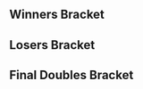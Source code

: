 {{SetGame|melee}}<!--
-->{{DISPLAYTITLE:Apollo V: Doubles Bracket}}<!--
-->{{Tabs static
|name1=Overview |link1=Apollo/5
|name2=Singles Pools |link2=Apollo/5/Singles Pools
|name3=Singles Bracket |link3=Apollo/5/Singles Bracket
|name4=Doubles Bracket |link4=Apollo/5/Doubles Bracket
|This=4
}}
==Winners Bracket==
{{16DEDoublesWBracketA
<!-- ROUND 1 -->
|r1m1t1p1=G$ |r1m1t1p1flag=us
|r1m1t1p2=DJ Nintendo |r1m1t1p2flag=us |r1m1t1score={{win}}
|r1m1t2p1=Bye |r1m1t2p1flag=
|r1m1t2p2=Bye |r1m1t2p2flag= |r1m1t2score=
|r1m1win=1

|r1m2t1p1=Syrup |r1m2t1p1flag=us
|r1m2t1p2=Arty |r1m2t1p2flag=us |r1m2t1score={{win}}
|r1m2t2p1=firex |r1m2t2p1flag=us
|r1m2t2p2=emilywaves |r1m2t2p2flag=us |r1m2t2score=
|r1m2win=1

|r1m3t1p1=Vino |r1m3t1p1flag=us
|r1m3t1p2=Ryobeat |r1m3t1p2flag=us |r1m3t1score={{win}}
|r1m3t2p1=Bye |r1m3t2p1flag=
|r1m3t2p2=Bye |r1m3t2p2flag= |r1m3t2score=
|r1m3win=1

|r1m4t1p1=Wassabi |r1m4t1p1flag=us
|r1m4t1p2=Thx |r1m4t1p2flag=us |r1m4t1score={{win}}
|r1m4t2p1=Bye |r1m4t2p1flag=
|r1m4t2p2=Bye |r1m4t2p2flag= |r1m4t2score=
|r1m4win=1

|r1m5t1p1=dizzkidboogie |r1m5t1p1flag=us
|r1m5t1p2=mayb |r1m5t1p2flag=us |r1m5t1score={{win}}
|r1m5t2p1=Bye |r1m5t2p1flag=
|r1m5t2p2=Bye |r1m5t2p2flag= |r1m5t2score=
|r1m5win=1

|r1m6t1p1=SB Chuuper |r1m6t1p1flag=us
|r1m6t1p2=getbodied |r1m6t1p2flag=us |r1m6t1score={{win}}
|r1m6t2p1=kong |r1m6t2p1flag=us
|r1m6t2p2=DIO-L |r1m6t2p2flag=us |r1m6t2score=
|r1m6win=1

|r1m7t1p1=Kaeon |r1m7t1p1flag=us
|r1m7t1p2=Animal |r1m7t1p2flag=us |r1m7t1score={{win}}
|r1m7t2p1=Bye |r1m7t2p1flag=
|r1m7t2p2=Bye |r1m7t2p2flag= |r1m7t2score=
|r1m7win=1

|r1m8t1p1=TheSWOOPER |r1m8t1p1flag=us
|r1m8t1p2=Zealous5000 |r1m8t1p2flag=us |r1m8t1score={{win}}
|r1m8t2p1=JJM |r1m8t2p1flag=us
|r1m8t2p2=yungbambi |r1m8t2p2flag=us |r1m8t2score=
|r1m8win=1

<!-- ROUND 2 -->
|r2m1t1p1=G$ |r2m1t1p1flag=us
|r2m1t1p2=DJ Nintendo |r2m1t1p2flag=us |r2m1t1score={{win}}
|r2m1t2p1=Syrup |r2m1t2p1flag=us
|r2m1t2p2=Arty |r2m1t2p2flag=us |r2m1t2score=
|r2m1win=1

|r2m2t1p1=Vino |r2m2t1p1flag=us
|r2m2t1p2=Ryobeat |r2m2t1p2flag=us |r2m2t1score=
|r2m2t2p1=Wassabi |r2m2t2p1flag=us
|r2m2t2p2=Thx |r2m2t2p2flag=us |r2m2t2score={{win}}
|r2m2win=2

|r2m3t1p1=dizzkidboogie |r2m3t1p1flag=us
|r2m3t1p2=mayb |r2m3t1p2flag=us |r2m3t1score={{win}}
|r2m3t2p1=SB Chuuper |r2m3t2p1flag=us
|r2m3t2p2=getbodied |r2m3t2p2flag=us |r2m3t2score=
|r2m3win=1

|r2m4t1p1=Kaeon |r2m4t1p1flag=us
|r2m4t1p2=Animal |r2m4t1p2flag=us |r2m4t1score={{win}}
|r2m4t2p1=TheSWOOPER |r2m4t2p1flag=us
|r2m4t2p2=Zealous5000 |r2m4t2p2flag=us |r2m4t2score=
|r2m4win=1

<!-- ROUND 3 -->
|r3m1t1p1=G$ |r3m1t1p1flag=us
|r3m1t1p2=DJ Nintendo |r3m1t1p2flag=us |r3m1t1score={{win}}
|r3m1t2p1=Wassabi |r3m1t2p1flag=us
|r3m1t2p2=Thx |r3m1t2p2flag=us |r3m1t2score=
|r3m1win=1

|r3m2t1p1=dizzkidboogie |r3m2t1p1flag=us
|r3m2t1p2=mayb |r3m2t1p2flag=us |r3m2t1score=
|r3m2t2p1=Kaeon |r3m2t2p1flag=us
|r3m2t2p2=Animal |r3m2t2p2flag=us |r3m2t2score={{win}}
|r3m2win=2
}}
==Losers Bracket==
{{12DEDoublesLBracketSmwA
|tourneylink=Apollo/5
|tourneyname=Apollo V
|l1placement=9-12
|l2placement=7-8
|l3placement=5-6
|column-width=160
<!-- ROUND 1 -->
|l1m1t1p1=TheSWOOPER |l1m1t1p1flag=us
|l1m1t1p2=Zealous5000 |l1m1t1p2flag=us |l1m1t1score={{win}}
|l1m1t2p1=firex |l1m1t2p1flag=us
|l1m1t2p2=emilywaves |l1m1t2p2flag=us |l1m1t2score=
|l1m1win=1

|l1m2t1p1=SB Chuuper |l1m2t1p1flag=us
|l1m2t1p2=getbodied |l1m2t1p2flag=us |l1m2t1score={{win}}
|l1m2t2p1=Bye |l1m2t2p1flag=
|l1m2t2p2=Bye |l1m2t2p2flag= |l1m2t2score=
|l1m2win=1

|l1m3t1p1=Vino |l1m3t1p1flag=us
|l1m3t1p2=Ryobeat |l1m3t1p2flag=us |l1m3t1score={{win}}
|l1m3t2p1=kong |l1m3t2p1flag=us
|l1m3t2p2=DIO-L |l1m3t2p2flag=us |l1m3t2score=
|l1m3win=1

|l1m4t1p1=Syrup |l1m4t1p1flag=us
|l1m4t1p2=Arty |l1m4t1p2flag=us |l1m4t1score={{win}}
|l1m4t2p1=JJM |l1m4t2p1flag=us
|l1m4t2p2=yungbambi |l1m4t2p2flag=us |l1m4t2score=
|l1m4win=1

<!-- ROUND 2 -->
|l2m1t1p1=TheSWOOPER |l2m1t1p1flag=us
|l2m1t1p2=Zealous5000 |l2m1t1p2flag=us |l2m1t1score={{win}}
|l2m1t2p1=SB Chuuper |l2m1t2p1flag=us
|l2m1t2p2=getbodied |l2m1t2p2flag=us |l2m1t2score=
|l2m1win=1

|l2m2t1p1=Vino |l2m2t1p1flag=us
|l2m2t1p2=Ryobeat |l2m2t1p2flag=us |l2m2t1score={{win}}
|l2m2t2p1=Syrup |l2m2t2p1flag=us
|l2m2t2p2=Arty |l2m2t2p2flag=us |l2m2t2score=
|l2m2win=1

<!-- ROUND 3 -->
|l3m1t1p1=Wassabi |l3m1t1p1flag=us
|l3m1t1p2=Thx |l3m1t1p2flag=us |l3m1t1score=
|l3m1t2p1=TheSWOOPER |l3m1t2p1flag=us
|l3m1t2p2=Zealous5000 |l3m1t2p2flag=us |l3m1t2score={{win}}
|l3m1win=2

|l3m2t1p1=dizzkidboogie |l3m2t1p1flag=us
|l3m2t1p2=mayb |l3m2t1p2flag=us |l3m2t1score={{win}}
|l3m2t2p1=Vino |l3m2t2p1flag=us
|l3m2t2p2=Ryobeat |l3m2t2p2flag=us |l3m2t2score=
|l3m2win=1
}}
<onlyinclude>
==Final Doubles Bracket==
{{DEFinalDoublesSmwBracket
|tourneylink=Apollo/5
|tourneyname=Apollo V
|l1placement=4
|r2placement=3
|r3loserplacement=2
|r3winnerplacement=1

<!-- FROM WINNERS -->
|r1m1t1p1=G$ |r1m1t1p1flag=us
|r1m1t1p2=DJ Nintendo |r1m1t1p2flag=us |r1m1t1score={{win}}
|r1m1t2p1=Kaeon |r1m1t2p1flag=us
|r1m1t2p2=Animal |r1m1t2p2flag=us |r1m1t2score=
|r1m1win=1

<!-- FROM LOSERS -->
|l1m1t1p1=TheSWOOPER |l1m1t1p1flag=us
|l1m1t1p2=Zealous5000 |l1m1t1p2flag=us |l1m1t1score={{win}}
|l1m1t2p1=dizzkidboogie |l1m1t2p1flag=us
|l1m1t2p2=mayb |l1m1t2p2flag=us |l1m1t2score=
|l1m1win=1

<!-- LOSERS FINALS -->
|r2m1t1p1=Kaeon |r2m1t1p1flag=us
|r2m1t1p2=Animal |r2m1t1p2flag=us |r2m1t1score={{win}}
|r2m1t2p1=TheSWOOPER |r2m1t2p1flag=us
|r2m1t2p2=Zealous5000 |r2m1t2p2flag=us |r2m1t2score=
|r2m1win=1

<!-- GRAND FINALS -->
|r3m1t1p1=G$ |r3m1t1p1flag=us
|r3m1t1p2=DJ Nintendo |r3m1t1p2flag=us |r3m1t1score={{win}} |r3m2t1score=
|r3m1t2p1=Kaeon |r3m1t2p1flag=us
|r3m1t2p2=Animal |r3m1t2p2flag=us |r3m1t2score= |r3m2t2score=
|r3m1win=1
}}
</onlyinclude>
